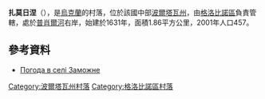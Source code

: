{{coord|49|24|20|N|33|43|4|E|scale:100000_region:UA|display=title}}

'''扎莫日涅'''（{{lang-uk|Заможне}}），是[[烏克蘭|烏克蘭]]的村落，位於該國中部[[波爾塔瓦州|波爾塔瓦州]]，由[[格洛比諾區|格洛比諾區]]負責管轄，處於[[普肖爾河|普肖爾河]]右岸，始建於1631年，面積1.86平方公里，2001年人口457。

==參考資料==
* [http://weather.in.ua/ua/poltavskaja/8420 Погода в селі Заможне] {{Wayback|url=http://weather.in.ua/ua/poltavskaja/8420 |date=20161030074442 }}

{{DEFAULTSORT:Заможне}}
[[Category:波爾塔瓦州村落|Category:波爾塔瓦州村落]]
[[Category:格洛比諾區村落|Category:格洛比諾區村落]]


{{Poltava-geo-stub}}